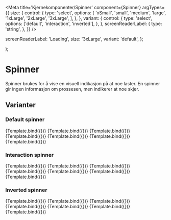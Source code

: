 
<Meta
  title='Kjernekomponenter/Spinner'
  component={Spinner}
  argTypes={{
    size: {
      control: {
        type: 'select',
        options: [
          'xSmall',
          'small',
          'medium',
          'large',
          '1xLarge',
          '2xLarge',
          '3xLarge',
        ],
      },
    },
    variant: {
      control: {
        type: 'select',
        options: ['default', 'interaction', 'inverted'],
      },
    },
    screenReaderLabel: {
      type: 'string',
    },
  }}
/>

  screenReaderLabel: 'Loading',
  size: '3xLarge',
  variant: 'default',
};

  <Spinner
    label={args.screenReaderLabel}
    variant={args.variant}
    size={args.size}
  />
);

# Spinner

<Information text='beta' />
Spinner brukes for å vise en visuell indikasjon på at noe laster. En spinner gir
ingen informasjon om prossesen, men indikerer at noe skjer.

## Varianter

### Default spinner

<Canvas>
  <Story
    name='Default spinner'
    args={{
      size: 'xSmall',
      variant: 'default',
    }}
  >
    {Template.bind({})}
  </Story>
  <Story
    name='Default spinner small'
    args={{
      size: 'small',
      variant: 'default',
    }}
  >
    {Template.bind({})}
  </Story>
  <Story
    name='Default spinner medium'
    args={{
      size: 'medium',
      variant: 'default',
    }}
  >
    {Template.bind({})}
  </Story>
  <Story
    name='Default spinner large'
    args={{
      size: 'large',
      variant: 'default',
    }}
  >
    {Template.bind({})}
  </Story>
  <Story
    name='Default spinner 1xLarge'
    args={{
      size: '1xLarge',
      variant: 'default',
    }}
  >
    {Template.bind({})}
  </Story>
  <Story
    name='Default spinner 2xLarge'
    args={{
      size: '2xLarge',
      variant: 'default',
    }}
  >
    {Template.bind({})}
  </Story>
  <Story
    name='Default spinner 3xLarge'
    args={{
      size: '3xLarge',
      variant: 'default',
    }}
  >
    {Template.bind({})}
  </Story>
</Canvas>

### Interaction spinner

<Canvas>
  <Story
    name='Interaction spinner xSmall'
    args={{
      size: 'xSmall',
      variant: 'interaction',
    }}
  >
    {Template.bind({})}
  </Story>
  <Story
    name='Interaction spinner small'
    args={{
      size: 'small',
      variant: 'interaction',
    }}
  >
    {Template.bind({})}
  </Story>
  <Story
    name='Interaction spinner medium'
    args={{
      size: 'medium',
      variant: 'interaction',
    }}
  >
    {Template.bind({})}
  </Story>
  <Story
    name='Interaction spinner large'
    args={{
      size: 'large',
      variant: 'interaction',
    }}
  >
    {Template.bind({})}
  </Story>
  <Story
    name='Interaction spinner 1xLarge'
    args={{
      size: '1xLarge',
      variant: 'interaction',
    }}
  >
    {Template.bind({})}
  </Story>
  <Story
    name='Interaction spinner 2xLarge'
    args={{
      size: '2xLarge',
      variant: 'interaction',
    }}
  >
    {Template.bind({})}
  </Story>
  <Story
    name='Interaction spinner 3xLarge'
    args={{
      size: '3xLarge',
      variant: 'interaction',
    }}
  >
    {Template.bind({})}
  </Story>
</Canvas>

### Inverted spinner

<Canvas>
  <Story
    name='Inverted spinner xSmall'
    args={{
      size: 'xSmall',
      variant: 'inverted',
    }}
  >
    {Template.bind({})}
  </Story>
  <Story
    name='Inverted spinner small'
    args={{
      size: 'small',
      variant: 'inverted',
    }}
  >
    {Template.bind({})}
  </Story>
  <Story
    name='Inverted spinner medium'
    args={{
      size: 'medium',
      variant: 'inverted',
    }}
  >
    {Template.bind({})}
  </Story>
  <Story
    name='Inverted spinner large'
    args={{
      size: 'large',
      variant: 'inverted',
    }}
  >
    {Template.bind({})}
  </Story>
  <Story
    name='Inverted spinner 1xLarge'
    args={{
      size: '1xLarge',
      variant: 'inverted',
    }}
  >
    {Template.bind({})}
  </Story>
  <Story
    name='Inverted spinner 2xLarge'
    args={{
      size: '2xLarge',
      variant: 'inverted',
    }}
  >
    {Template.bind({})}
  </Story>
  <Story
    name='Inverted spinner 3xLarge'
    args={{
      size: '3xLarge',
      variant: 'inverted',
    }}
  >
    {Template.bind({})}
  </Story>
</Canvas>
